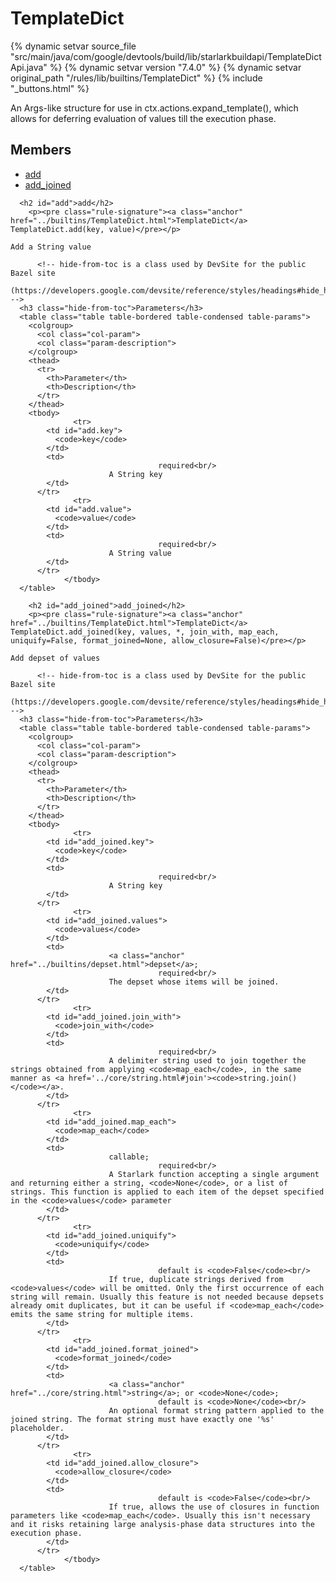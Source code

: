 <html devsite>
<head>
  <meta name="project_path" value="/_project.yaml">
  <meta name="book_path" value="/versions/7.4.0/_book.yaml">
</head>
<body>

<h1 class="page-title" id="modules.TemplateDict">TemplateDict</h1>

{% dynamic setvar source_file "src/main/java/com/google/devtools/build/lib/starlarkbuildapi/TemplateDictApi.java" %}
{% dynamic setvar version "7.4.0" %}
{% dynamic setvar original_path "/rules/lib/builtins/TemplateDict" %}
{% include "_buttons.html" %}
<!-- {% raw %} -->

An Args-like structure for use in ctx.actions.expand_template(), which allows for deferring evaluation of values till the execution phase.

<h2>Members</h2>
<ul>
    <li>
    <a href="#add">add</a>
  </li>
      <li>
    <a href="#add_joined">add_joined</a>
  </li>
  </ul>

      <h2 id="add">add</h2>
        <p><pre class="rule-signature"><a class="anchor" href="../builtins/TemplateDict.html">TemplateDict</a> TemplateDict.add(key, value)</pre></p>

    Add a String value

          <!-- hide-from-toc is a class used by DevSite for the public Bazel site
      (https://developers.google.com/devsite/reference/styles/headings#hide_headings_from_the_toc) -->
      <h3 class="hide-from-toc">Parameters</h3>
      <table class="table table-bordered table-condensed table-params">
        <colgroup>
          <col class="col-param">
          <col class="param-description">
        </colgroup>
        <thead>
          <tr>
            <th>Parameter</th>
            <th>Description</th>
          </tr>
        </thead>
        <tbody>
                  <tr>
            <td id="add.key">
              <code>key</code>
            </td>
            <td>
                                     required<br/>
                          A String key
            </td>
          </tr>
                  <tr>
            <td id="add.value">
              <code>value</code>
            </td>
            <td>
                                     required<br/>
                          A String value
            </td>
          </tr>
                </tbody>
      </table>

        <h2 id="add_joined">add_joined</h2>
        <p><pre class="rule-signature"><a class="anchor" href="../builtins/TemplateDict.html">TemplateDict</a> TemplateDict.add_joined(key, values, *, join_with, map_each, uniquify=False, format_joined=None, allow_closure=False)</pre></p>

    Add depset of values

          <!-- hide-from-toc is a class used by DevSite for the public Bazel site
      (https://developers.google.com/devsite/reference/styles/headings#hide_headings_from_the_toc) -->
      <h3 class="hide-from-toc">Parameters</h3>
      <table class="table table-bordered table-condensed table-params">
        <colgroup>
          <col class="col-param">
          <col class="param-description">
        </colgroup>
        <thead>
          <tr>
            <th>Parameter</th>
            <th>Description</th>
          </tr>
        </thead>
        <tbody>
                  <tr>
            <td id="add_joined.key">
              <code>key</code>
            </td>
            <td>
                                     required<br/>
                          A String key
            </td>
          </tr>
                  <tr>
            <td id="add_joined.values">
              <code>values</code>
            </td>
            <td>
                          <a class="anchor" href="../builtins/depset.html">depset</a>;
                                     required<br/>
                          The depset whose items will be joined.
            </td>
          </tr>
                  <tr>
            <td id="add_joined.join_with">
              <code>join_with</code>
            </td>
            <td>
                                     required<br/>
                          A delimiter string used to join together the strings obtained from applying <code>map_each</code>, in the same manner as <a href='../core/string.html#join'><code>string.join()</code></a>.
            </td>
          </tr>
                  <tr>
            <td id="add_joined.map_each">
              <code>map_each</code>
            </td>
            <td>
                          callable;
                                     required<br/>
                          A Starlark function accepting a single argument and returning either a string, <code>None</code>, or a list of strings. This function is applied to each item of the depset specified in the <code>values</code> parameter
            </td>
          </tr>
                  <tr>
            <td id="add_joined.uniquify">
              <code>uniquify</code>
            </td>
            <td>
                                     default is <code>False</code><br/>
                          If true, duplicate strings derived from <code>values</code> will be omitted. Only the first occurrence of each string will remain. Usually this feature is not needed because depsets already omit duplicates, but it can be useful if <code>map_each</code> emits the same string for multiple items.
            </td>
          </tr>
                  <tr>
            <td id="add_joined.format_joined">
              <code>format_joined</code>
            </td>
            <td>
                          <a class="anchor" href="../core/string.html">string</a>; or <code>None</code>;
                                     default is <code>None</code><br/>
                          An optional format string pattern applied to the joined string. The format string must have exactly one '%s' placeholder.
            </td>
          </tr>
                  <tr>
            <td id="add_joined.allow_closure">
              <code>allow_closure</code>
            </td>
            <td>
                                     default is <code>False</code><br/>
                          If true, allows the use of closures in function parameters like <code>map_each</code>. Usually this isn't necessary and it risks retaining large analysis-phase data structures into the execution phase.
            </td>
          </tr>
                </tbody>
      </table>


</body>
</html>

<!-- {% endraw %} -->
